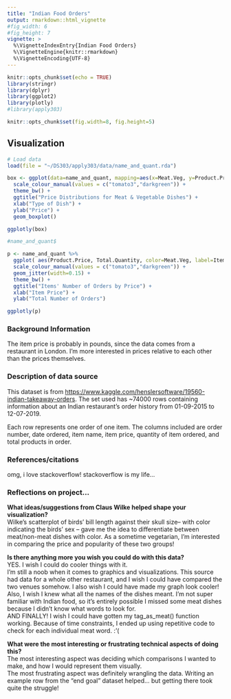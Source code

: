 ```yaml
---
title: "Indian Food Orders"
output: rmarkdown::html_vignette
#fig_width: 6
#fig_height: 7
vignette: >
  %\VignetteIndexEntry{Indian Food Orders}
  %\VignetteEngine{knitr::rmarkdown}
  %\VignetteEncoding{UTF-8}
---
```


```r
knitr::opts_chunk$set(echo = TRUE)
library(stringr)
library(dplyr)
library(ggplot2)
library(plotly)
#library(apply303)
```

```r
knitr::opts_chunk$set(fig.width=8, fig.height=5) 
```


## Visualization
```r
# Load data
load(file = "~/DS303/apply303/data/name_and_quant.rda")
```

```r

box <- ggplot(data=name_and_quant, mapping=aes(x=Meat.Veg, y=Product.Price, color=Meat.Veg)) +
  scale_colour_manual(values = c("tomato3","darkgreen")) +
  theme_bw() + 
  ggtitle("Price Distributions for Meat & Vegetable Dishes") +
  xlab("Type of Dish") +
  ylab("Price") +
  geom_boxplot()
```

``` r
ggplotly(box)
```

```r
#name_and_quant$

p <- name_and_quant %>%
  ggplot( aes(Product.Price, Total.Quantity, color=Meat.Veg, label=Item.Name) ) +
  scale_colour_manual(values = c("tomato3","darkgreen")) +
  geom_jitter(width=0.15) +
  theme_bw() + 
  ggtitle("Items' Number of Orders by Price") +
  xlab("Item Price") +
  ylab("Total Number of Orders")
```


```r
ggplotly(p)
```


### Background Information
The item price is probably in pounds, since the data comes from a restaurant in London. I'm more interested in prices relative to each other than the prices themselves.  

### Description of data source
This dataset is from <https://www.kaggle.com/henslersoftware/19560-indian-takeaway-orders>. The set used has ~74000 rows containing information about an Indian restaurant's order history from 01-09-2015 to 12-07-2019.  

Each row represents one order of one item. The columns included are order number, date ordered, item name, item price, quantity of item ordered, and total products in order.  

### References/citations
omg, i love stackoverflow! stackoverflow is my life...  

### Reflections on project...
**What ideas/suggestions from Claus Wilke helped shape your visualization?**  
Wilke's scatterplot of birds' bill length against their skull size-- with color indicating the birds' sex -- gave me the idea to differentiate between meat/non-meat dishes with color. As a sometime vegetarian, I'm interested in comparing the price and popularity of these two groups!  
  
**Is there anything more you wish you could do with this data?**   
YES. I wish I could do cooler things with it.  
I'm still a noob when it comes to graphics and visualizations. This source had data for a whole other restaurant, and I wish I could have compared the two venues somehow. I also wish I could have made my graph look cooler!  
Also, I wish I knew what all the names of the dishes meant. I'm not super familiar with Indian food, so it's entirely possible I missed some meat dishes because I didn't know what words to look for.  
AND FINALLY! I wish I could have gotten my tag_as_meat() function working. Because of time constraints, I ended up using repetitive code to check for each individual meat word. :'(  
  
**What were the most interesting or frustrating technical aspects of doing this?**   
The most interesting aspect was deciding which comparisons I wanted to make, and how I would represent them visually.  
The most frustrating aspect was definitely wrangling the data. Writing an example row from the "end goal" dataset helped... but getting there took quite the struggle!  
